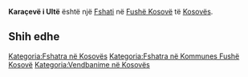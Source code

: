 {{Fshat në Kosovës
 | Emri                = Karaçevë i Ultë
 | EmriAlt                = Done Karachevo,Donje Kacarevo,Donje Karacevo,Donje Karačevo,Donje Kačarevo,Karaceva e Poshtme,Karaceve e Poshteme,Karaceve e Poshtme,Karaceve i Ulte,Karaçeva e Poshtme,Karaçevë e Poshtme,Karaçevë e Poshtëme,Karaçevë i Ultë,Kastrati i Poshtem,Kastrati i Poshtëm,Доње Карачево
 | Emri (Rasa dhanore) = 
 | Figura              = 
 | Shteti              = Kosovës
 | Komuna              = Fushë Kosovë
 | Kodi postar         = 
 | Sipërfaqja          = 

 | Popullsia           = 

 | Regj. i popullsisë  = 
 | Dend. e popullsisë  = 
 | Faqja zyrtare       = 
 <!--- Koordinatat ----> 
 | Gjerësia            = 42.56139
 | Gjatësia            = 21.725
 | Lartësia            = 
}}
'''Karaçevë i Ultë''' është një [[Fshati]] në [[Fushë Kosovë]] të [[Kosovës]].

<!-- == Gjeografia == -->
<!-- == Historia == -->
<!-- == Demografia == -->
== Shih edhe ==
{{Komuna Fushë Kosovë}}
{{Kosovo-Administrata-Cung}}

[[Kategoria:Fshatra në Kosovës]]
[[Kategoria:Fshatra në Kommunes Fushë Kosovë]]
[[Kategoria:Vendbanime në Kosovës]]